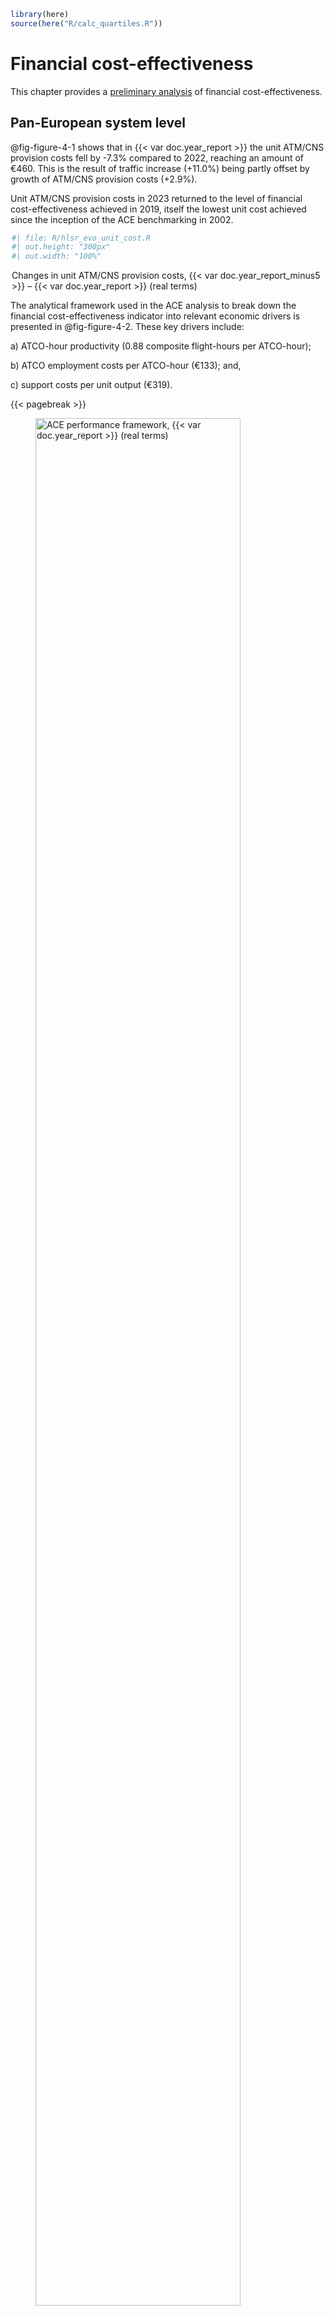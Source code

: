 <!-- Calculate quartiles for text -->

```r
library(here)
source(here("R/calc_quartiles.R"))
```

# Financial cost-effectiveness {#sec-financial}

This chapter provides a [preliminary analysis]{.underline} of financial cost-effectiveness.

## Pan-European system level {#sec-fin_1}

@fig-figure-4-1 shows that in {{< var doc.year_report >}} the unit ATM/CNS provision costs fell by -7.3% compared to 2022, reaching an amount of €460. This is the result of traffic increase (+11.0%) being partly offset by growth of ATM/CNS provision costs (+2.9%).

Unit ATM/CNS provision costs in 2023 returned to the level of financial cost-effectiveness achieved in 2019, itself the lowest unit cost achieved since the inception of the ACE benchmarking in 2002. 

::: {#fig-figure-4-1 style="max-width: 500px; margin: auto"}
::: {.content-visible when-format="html"}
```r
#| file: R/hlsr_evo_unit_cost.R
#| out.height: "300px"
#| out.width: "100%"
```
:::

Changes in unit ATM/CNS provision costs, {{< var doc.year_report_minus5 >}} -- {{< var doc.year_report >}} (real terms)
:::

The analytical framework used in the ACE analysis to break down the financial cost-effectiveness indicator into relevant economic drivers is presented in @fig-figure-4-2. These key drivers include:

a\) ATCO-hour productivity (0.88 composite flight-hours per ATCO-hour);

b\) ATCO employment costs per ATCO-hour (€133); and,

c\) support costs per unit output (€319).

{{< pagebreak >}}

![ACE performance framework, {{< var doc.year_report >}} (real terms)](figures/Figure-4-2.png){#fig-figure-4-2 height="88%" width="88%"}

@fig-figure-4-3 shows that in {{< var doc.year_report >}}, ATCO employment costs per ATCO-hour rose by +2.2% while ATCO-hour productivity rose by +9.0% compared to 2022. As a result, ATCO employment costs per composite flight-hour decreased (-6.3%). In the meantime, unit support costs fell by -7.8% due to an increase in composite flight-hours (+11.0%) being partly offset by an increase in support costs (+2.3%). Consequently, in 2023, unit ATM/CNS provision costs fell by -7.3% at the Pan-European system level compared to 2022, taking into account the relative weighting of ATCO employment and support costs based on their shares of total ATM/CNS provision costs.

![Breakdown of changes in unit ATM/CNS provision costs, {{< var doc.year_report_minus1 >}} -- {{< var doc.year_report >}} (real terms)](figures/Figure-4-3.png){#fig-figure-4-3 height="98%" width="98%"}

As the values of the 2022 indicators were affected by the persistent consequences of the COVID-19 crisis, @fig-figure-4-3-2 below provides an additional analysis using 2019 as a reference year. It shows that in 2023 traffic was still -3.7% below its 2019 level. However, an equivalent reduction in total support costs (-3.8%) means that unit support costs in 2023 were all but level with 2019 (-0.1%). ATCO employment costs were also very close to their 2019 value (+0.6%) as both employment costs per ATCO-hour and ATCO-hour productivity remained marginally below pre-pandemic levels (-0.3% and -0.9% respectively). Overall, the unit cost in 2023 was +0.1% higher than in 2019.

![Breakdown of changes in unit ATM/CNS provision costs, 2019 -- {{< var doc.year_report >}} (real terms)](figures/Figure-4-4.png){#fig-figure-4-3-2 height="98%" width="98%"}

{{< pagebreak >}}

## ANSP level {#sec-fin_2}

All figures presented in this section present the preliminary benchmarking results for the 38 ANSPs. Because of their weight in the Pan-European system, the six largest ANSPs by cost (DFS, DHMI, DSNA, ENAIRE, ENAV and NATS) are also shown in a miniature replica of the chart (top right corner of the figures). Compared to previous years’ report, DHMI is now part of this group since its share in the total Pan-European system costs is now reaching 7%, which is close to ENAV and NATS shares. The 1^st^ and 3^rd^ quartiles for each indicator are also shown in all figures. The gap between these two quartiles provides additional insight on the dispersion of the values.

@fig-figure-4-4 presents the financial gate-to-gate cost-effectiveness indicator at ANSP level for the year {{< var doc.year_report >}}. The dotted lines represent the 1^st^ and 3^rd^ quartiles (€`r q1_4_4` and €`r q3_4_4`, respectively).

::: {#fig-figure-4-4 fig-pos="h"}
::: {.content-visible when-format="html"}
```r
#| file: R/hlsr_fin_ce.R
#| out.height: "450px"
#| out.width: "100%"
```
:::

Financial gate-to-gate cost-effectiveness, {{< var doc.year_report >}}
:::

@fig-figure-4-5 presents the ATCO-hour productivity indicator at ANSP level for the year {{< var doc.year_report >}}. The dotted lines represent the 1^st^ and 3^rd^ quartiles (`r q1_4_5` and `r q3_4_5`, respectively).

\hfill\break

::: {#fig-figure-4-5 fig-pos="h"}
::: {.content-visible when-format="html"}
```r
#| file: R/hlsr_prod.R
#| out.height: "450px"
#| out.width: "100%"
```
:::

ATCO-hour productivity, {{< var doc.year_report >}}
:::


@fig-figure-4-6 presents the employment costs per ATCO in OPS indicator at ANSP level for the year {{< var doc.year_report >}}. The dotted lines represent the 1^st^ and 3^rd^ quartiles (€`r q1_4_6` and €`r q3_4_6`, respectively).

::: {#fig-figure-4-6 fig-pos="h"}
::: {.content-visible when-format="html"}
```r
#| file: R/hlsr_atco_cost_h.R
#| out.height: "450px"
#| out.width: "100%"
```
:::

Employment costs per ATCO-hour, {{< var doc.year_report >}}
:::

{{< pagebreak >}}

@fig-figure-4-7 presents the support costs per composite flight-hour indicator at ANSP level for the year {{< var doc.year_report >}}. The dotted lines represent the 1^st^ and 3^rd^ quartiles (€`r q1_4_7` and €`r q3_4_7`, respectively).


::: {#fig-figure-4-7 fig-pos="h"}
::: {.content-visible when-format="html"}
```r
#| file: R/hlsr_support.R
#| out.height: "450px"
#| out.width: "100%"
```
:::

Breakdown of support costs per composite flight-hour, {{< var doc.year_report >}}
:::

A more detailed analysis of the changes in cost-effectiveness, ATCO-hour productivity, ATCO employment costs per ATCO-hour and unit support costs will be available in the final ACE benchmarking report.
